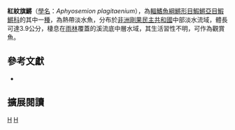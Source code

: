 {{Speciesbox 
| taxon = Aphyosemion plagitaenium
| status = NE
| status_system = IUCN3.1
| authority =  [[Huber|Huber]], 2004
| synonyms = 
}}
'''紅紋旗鱂'''（[[學名|學名]]：''Aphyosemion plagitaenium''），為[[輻鰭魚綱|輻鰭魚綱]][[鱂形目|鱂形目]][[鰕鱂亞目|鰕鱂亞目]][[鰕鱂科|鰕鱂科]]的其中一[[種|種]]，為熱帶淡水魚，分布於[[非洲|非洲]][[剛果民主共和國|剛果民主共和國]]中部淡水流域，體長可達3.9公分，棲息在[[雨林|雨林]]覆蓋的溪流底中層水域，其生活習性不明，可作為觀賞魚。

== 參考文獻 ==
*{{FishBase_species|genus=Aphyosemion|species=plagitaenium|year=2014|month=7}}

== 擴展閱讀 ==
{{refbegin}}
{{wikispecies-inline|Aphyosemion plagitaenium|紅紋旗鱂}}
{{refend}}
{{Taxonbar|from=Q6423045}}

[[Category:觀賞魚|H]]
[[Category:旗鱂屬|H]]